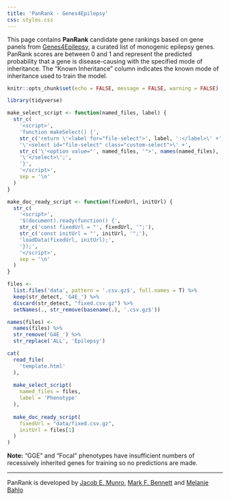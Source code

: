 ```yaml
---
title: 'PanRank - Genes4Epilepsy'
css: styles.css
---
```


This page contains **PanRank** candidate gene
rankings based on gene panels from
[Genes4Epilepsy](https://bahlolab.github.io/Genes4Epilepsy/), a curated list
of monogenic epilepsy genes. PanRank scores are
between 0 and 1 and represent the predicted probability that a gene is
disease-causing with the specified mode of inheritance. The "Known Inheritance"
column indicates the known mode of inheritance used to train the model.  


```r
knitr::opts_chunk$set(echo = FALSE, message = FALSE, warning = FALSE)

library(tidyverse)

make_select_script <- function(named_files, label) {
  str_c(
    '<script>',
    'function makeSelect() {',
    str_c('return \'<label for="file-select">', label, ':</label>\' +'),
    '\'<select id="file-select" class="custom-select">\' +',
    str_c('\'<option value="', named_files, '">', names(named_files), '</option> \' +', collapse = '\n'),
    '\'</select>\';',
    '}',
    '</script>',
    sep = '\n'
  )
}

make_doc_ready_script <- function(fixedUrl, initUrl) {
  str_c(
    '<script>',
    '$(document).ready(function() {',
    str_c('const fixedUrl = "', fixedUrl, '";'),
    str_c('const initUrl = "', initUrl, '";'),
    'loadData(fixedUrl, initUrl);',
    '});',
    '</script>',
    sep = '\n'
  )
}
```

```r
files <-
  list.files('data', pattern = '.csv.gz$', full.names = T) %>%
  keep(str_detect, 'G4E_') %>%
  discard(str_detect, "fixed.csv.gz") %>%
  setNames(., str_remove(basename(.), '.csv.gz$'))

names(files) <-
  names(files) %>%
  str_remove('G4E_') %>%
  str_replace('ALL', 'Epilepsy')

cat(
  read_file(
    'template.html'
  ),
  
  make_select_script(
    named_files = files,
    label = 'Phenotype'
  ),
  
  make_doc_ready_script(
    fixedUrl = "data/fixed.csv.gz",
    initUrl = files[1]
  )
)
```


**Note:** "GGE" and "Focal" phenotypes have insufficient numbers of recessively inherited genes for training so no predictions are made.

---

PanRank is developed by [Jacob E. Munro](https://orcid.org/0000-0002-2751-0989), [Mark F.
Bennett](https://orcid.org/0000-0002-3561-6804) and [Melanie
Bahlo](https://orcid.org/0000-0001-5132-0774)
